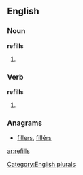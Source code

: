 
==English==

===Noun===
'''refills'''

# {{plural of |[[refill]]}}

===Verb===
'''refills'''

# {{third-person singular of|[[refill]]}}

===Anagrams===
* {{alphagram|efillrs}} [[fillers#English|fillers]], [[fillérs#English|fillérs]]
[[Category:English plurals]]
[[ar:refills]]